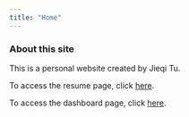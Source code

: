 ```yaml
---
title: "Home"
---
```


### About this site

This is a personal website created by Jieqi Tu.

To access the resume page, click [here](resume.html).

To access the dashboard page, click [here](dashboard.html).